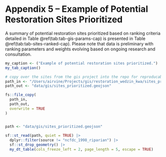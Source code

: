 

# **Appendix 5 – Example of Potential Restoration Sites Prioritized** {-#sites-ranked}

A summary of potential restoration sites prioritized based on ranking criteria detailed in Table \@ref(tab:tab-gis-params-cap)
is presented in Table \@ref(tab:tab-sites-ranked-cap). Please note that data is preliminary with ranking parameters and 
weights evolving based on ongoing research and consultation.

```r
my_caption <- ("Example of potential restoration sites prioritized.")
my_tab_caption()
```

```r
# copy over the sites from the gis project into the repo for reproducability
path_in <- "/Users/airvine/Projects/gis/restoration_wedzin_kwa/sites_prioritized.geojson"
path_out <- "data/gis/sites_prioritized.geojson"

fs::file_copy(
  path_in,
  path_out,
  overwrite = TRUE
)



```


```r
path <- "data/gis/sites_prioritized.geojson"
  
sf::st_read(path, quiet = TRUE) |> 
  dplyr::filter(source != "ncfdc_1998_riparian") |> 
  sf::st_drop_geometry() |> 
  my_dt_table(cols_freeze_left = 2, page_length = 5, escape = TRUE)

```



